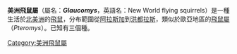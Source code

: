 {{Automatic Taxobox
| fossil_range = [[更新世|更新世]]中期至今
| image = Glaucomys volans.jpg
| image_caption = ''[[Glaucomys_volans|Glaucomys volans]]''
| taxon = Glaucomys
| authority = [[Oldfield_Thomas|Thomas]], 1908
| subdivision_ranks = 種
| subdivision =
''[[Glaucomys_volans|Glaucomys volans]]'' <br/>
''[[Glaucomys_sabrinus|Glaucomys sabrinus]]'' <br/>
''[[Glaucomys_oregonensis|Glaucomys oregonensis]]''
}}

'''美洲飛鼠屬'''（屬名：'''''Glaucomys'''''，英語名：New World flying squirrels）是一種生活於[[北美洲|北美洲]]的[[飛鼠|飛鼠]]，分布範圍從[[阿拉斯加|阿拉斯加]]到[[洪都拉斯|洪都拉斯]]，類似於歐亞地區的[[飛鼠屬|飛鼠屬]]（''Pteromys''）。已知有三個種。
{{Taxonbar|from=Q1010970}}

[[Category:美洲飛鼠屬|Category:美洲飛鼠屬]]


{{Sciuridae-stub}}